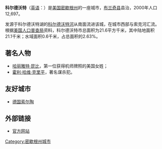 {{Infobox City
|chinese_name=科尔德沃特
|official_name            = {{lang|en|Coldwater, Michigan}}
|image_map = Branch_County_Michigan_Incorporated_and_Unincorporated_areas_Coldwater_Highlighted.svg
|mapsize                  = 250x200px
|subdivision_type         = [[国家列表|国家]]
|subdivision_type1        = [[美国行政区划|州]]
|subdivision_type2        = [[密歇根州各县列表|县]]
|subdivision_name         = [[美国|美国]]
|subdivision_name1        = [[密歇根州|密歇根州]]
|subdivision_name2        = [[布兰奇县_(密歇根州)|布兰奇县]]
|leader_title             = 市长
|leader_name              = 尤金·F·华莱士
|established_title        = 设市
|established_date         = 1861年
|area_total_sq_mi         = 8.3
|area_land_sq_mi          = 8.1
|area_water_sq_mi         = 0.2
|area_total= 21.6
|area_land = 21.0
|area_water= 0.6
|population_as_of         = 2001年
|population_total         = 10,520
|population_density_sq_mi = 1562.5
|timezone                 = EST
|utc_offset               = -5
|timezone_DST             =EDT
|utc_offset_DST           = -4
|latd = 41 |latm = 56 |lats = 24 |latNS = N
|longd = 85 |longm = 0 |longs = 0 |longEW = W
|elevation   = 294
|elevation_ft             = 965
|website                  = http://www.coldwater.org/
|postal_code_type         = ZIP code
|postal_code              = 49036
|area_code                = 517}}
'''科尔德沃特'''（[[英语|英语]]：'''{{lang|en|Coldwater}}'''）是[[美国|美国]][[密歇根州|密歇根州]]的一座城市，[[布兰奇县_(密歇根州)|布兰奇县]]县治，2000年人口12,697。

发源于科尔德沃特湖的[[科尔德沃特河_(布兰奇县)|科尔德沃特河]]从南面流进该城，在城市西部与索克河汇流。根据[[美国人口普查局|美国人口普查局]]资料，科尔德沃特市总面积为21.6平方千米，其中陆地面积21.1千米；水域面积0.6千米，占总面积的2.63%。

==著名人物==
*[[哈丽雅特·昆比|哈丽雅特·昆比]]，第一位获得机师牌照的美国女姓；
*[[霍利·哈维·克里平|霍利·哈维·克里平]]，著名谋杀犯。

==友好城市==
*{{flagicon|Germany}} [[德国|德国]][[索尔陶|索尔陶]]

==外部链接==
*[http://www.coldwater.org/ 官方网站] {{Wayback|url=http://www.coldwater.org/ |date=20210424165625 }}
{{Mapit-US-cityscale|41.9675|-85.00005}}

{{DEFAULTSORT:Coldwater}}
[[Category:密歇根州城市|Category:密歇根州城市]]